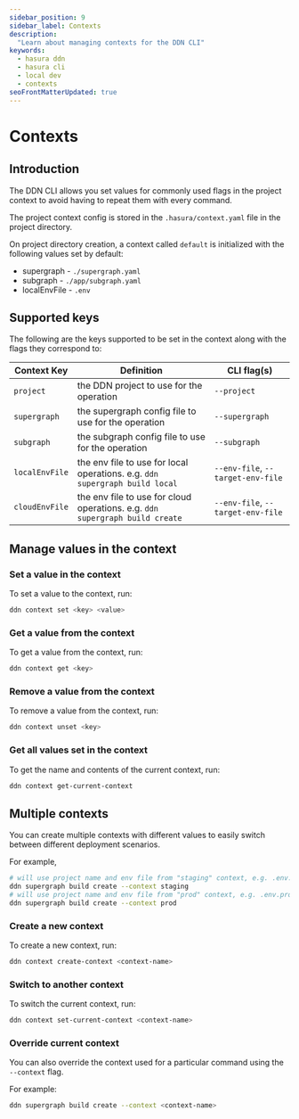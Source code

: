 ```yaml
---
sidebar_position: 9
sidebar_label: Contexts
description:
  "Learn about managing contexts for the DDN CLI"
keywords:
  - hasura ddn
  - hasura cli
  - local dev
  - contexts
seoFrontMatterUpdated: true
---
```


# Contexts

## Introduction

The DDN CLI allows you set values for commonly used flags in the project context to avoid having to repeat them with
every command.

The project context config is stored in the `.hasura/context.yaml` file in the project directory.

On project directory creation, a context called `default` is initialized with the following values set by default:
- supergraph - `./supergraph.yaml`
- subgraph - `./app/subgraph.yaml`
- localEnvFile - `.env`

[//]: # (## Context hierarchy)

[//]: # ()
[//]: # (The following hierarchy is followed to determine the value of particular key:)

[//]: # ()
[//]: # (Flag > Context > Config file)

[//]: # ()
[//]: # (i.e. the value passed via CLI command flag takes precedence over the value set in the context which takes precedence)

[//]: # (over the value set in a config file)

## Supported keys

The following are the keys supported to be set in the context along with the flags they correspond to:

| Context Key    | Definition                                                                   | CLI flag(s)                       |
|----------------|------------------------------------------------------------------------------|-----------------------------------|
| `project`      | the DDN project to use for the operation                                     | `--project`                       |
| `supergraph`   | the supergraph config file to use for the operation                          | `--supergraph`                    |
| `subgraph`     | the subgraph config file to use for the operation                            | `--subgraph`                      |
| `localEnvFile` | the env file to use for local operations. e.g. `ddn supergraph build local`  | `--env-file`, `--target-env-file` |
| `cloudEnvFile` | the env file to use for cloud operations. e.g. `ddn supergraph build create` | `--env-file`, `--target-env-file` |

## Manage values in the context

### Set a value in the context

To set a value to the context, run:

```bash
ddn context set <key> <value>
```

### Get a value from the context

To get a value from the context, run:

```bash
ddn context get <key>
```

### Remove a value from the context

To remove a value from the context, run:

```bash
ddn context unset <key>
```


### Get all values set in the context

To get the name and contents of the current context, run:

```bash
ddn context get-current-context
```

## Multiple contexts

You can create multiple contexts with different values to easily switch between different deployment scenarios.

For example,
```bash
# will use project name and env file from "staging" context, e.g. .env.stg
ddn supergraph build create --context staging
# will use project name and env file from "prod" context, e.g. .env.prod
ddn supergraph build create --context prod
```

### Create a new context

To create a new context, run:

```bash
ddn context create-context <context-name>
```

### Switch to another context

To switch the current context, run:

```bash
ddn context set-current-context <context-name>
```

### Override current context

You can also override the context used for a particular command using the `--context` flag.

For example:

```bash
ddn supergraph build create --context <context-name>
```
